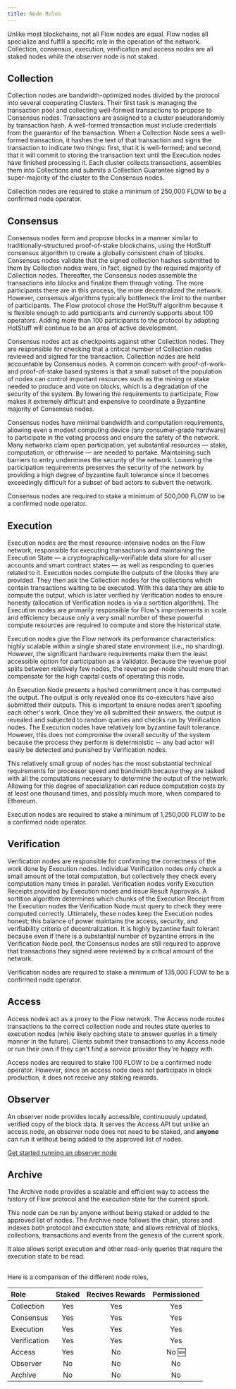 ```yaml
---
title: Node Roles
---
```


Unlike most blockchains, not all Flow nodes are equal. Flow nodes all specialize and fulfill a specific role in the operation of the network.
Collection, consensus, execution, verification and access nodes are all staked nodes while the observer node is not staked.

## Collection

Collection nodes are bandwidth-optimized nodes divided by the protocol into several cooperating Clusters. Their first task is managing the transaction pool and collecting well-formed transactions to propose to Consensus nodes. Transactions are assigned to a cluster pseudorandomly by transaction hash. A well-formed transaction must include credentials from the guarantor of the transaction. When a Collection Node sees a well-formed transaction, it hashes the text of that transaction and signs the transaction to indicate two things: first, that it is well-formed; and second, that it will commit to storing the transaction text until the Execution nodes have finished processing it. Each cluster collects transactions, assembles them into Collections and submits a Collection Guarantee signed by a super-majority of the cluster to the Consensus nodes.

Collection nodes are required to stake a minimum of 250,000 FLOW to be a confirmed node operator.

## Consensus

Consensus nodes form and propose blocks in a manner similar to traditionally-structured proof-of-stake blockchains, using the HotStuff consensus algorithm to create a globally consistent chain of blocks. Consensus nodes validate that the signed collection hashes submitted to them by Collection nodes were, in fact, signed by the required majority of Collection nodes. Thereafter, the Consensus nodes assemble the transactions into blocks and finalize them through voting.
The more participants there are in this process, the more decentralized the network. However, consensus algorithms typically bottleneck the limit to the number of participants. The Flow protocol chose the HotStuff algorithm because it is flexible enough to add participants and currently supports about 100 operators. Adding more than 100 participants to the protocol by adapting HotStuff will continue to be an area of active development.

Consensus nodes act as checkpoints against other Collection nodes. They are responsible for checking that a critical number of Collection nodes reviewed and signed for the transaction. Collection nodes are held accountable by Consensus nodes. A common concern with proof-of-work- and proof-of-stake based systems is that a small subset of the population of nodes can control important resources such as the mining or stake needed to produce and vote on blocks, which is a degradation of the security of the system. By lowering the requirements to participate, Flow makes it extremely difficult and expensive to coordinate a Byzantine majority of Consensus nodes.

Consensus nodes have minimal bandwidth and computation requirements, allowing even a modest computing device (any consumer-grade hardware) to participate in the voting process and ensure the safety of the network. Many networks claim open participation, yet substantial resources — stake, computation, or otherwise — are needed to partake. Maintaining such barriers to entry undermines the security of the network. Lowering the participation requirements preserves the security of the network by providing a high degree of byzantine fault tolerance since it becomes exceedingly difficult for a subset of bad actors to subvert the network.

Consensus nodes are required to stake a minimum of 500,000 FLOW to be a confirmed node operator.

## Execution

Execution nodes are the most resource-intensive nodes on the Flow network, responsible for executing transactions and maintaining the Execution State — a cryptographically-verifiable data store for all user accounts and smart contract states — as well as responding to queries related to it. Execution nodes compute the outputs of the blocks they are provided. They then ask the Collection nodes for the collections which contain transactions waiting to be executed. With this data they are able to compute the output, which is later verified by Verification nodes to ensure honesty (allocation of Verification nodes is via a sortition algorithm). The Execution nodes are primarily responsible for Flow's improvements in scale and efficiency because only a very small number of these powerful compute resources are required to compute and store the historical state.

Execution nodes give the Flow network its performance characteristics: highly scalable within a single shared state environment (i.e., no sharding). However, the significant hardware requirements make them the least accessible option for participation as a Validator. Because the revenue pool splits between relatively few nodes, the revenue per-node should more than compensate for the high capital costs of operating this node.

An Execution Node presents a hashed commitment once it has computed the output. The output is only revealed once its co-executors have also submitted their outputs. This is important to ensure nodes aren't spoofing each other's work. Once they've all submitted their answers, the output is revealed and subjected to random queries and checks run by Verification nodes. The Execution nodes have relatively low byzantine fault tolerance. However, this does not compromise the overall security of the system because the process they perform is deterministic -- any bad actor will easily be detected and punished by Verification nodes.

This relatively small group of nodes has the most substantial technical requirements for processor speed and bandwidth because they are tasked with all the computations necessary to determine the output of the network. Allowing for this degree of specialization can reduce computation costs by at least one thousand times, and possibly much more, when compared to Ethereum.

Execution nodes are required to stake a minimum of 1,250,000 FLOW to be a confirmed node operator.

## Verification

Verification nodes are responsible for confirming the correctness of the work done by Execution nodes. Individual Verification nodes only check a small amount of the total computation, but collectively they check every computation many times in parallel. Verification nodes verify Execution Receipts provided by Execution nodes and issue Result Approvals. A sortition algorithm determines which chunks of the Execution Receipt from the Execution nodes the Verification Node must query to check they were computed correctly. Ultimately, these nodes keep the Execution nodes honest; this balance of power maintains the access, security, and verifiability criteria of decentralization. It is highly byzantine fault tolerant because even if there is a substantial number of byzantine errors in the Verification Node
pool, the Consensus nodes are still required to approve that transactions they signed were reviewed by a critical amount of the network.

Verification nodes are required to stake a minimum of 135,000 FLOW to be a confirmed node operator.

## Access

Access nodes act as a proxy to the Flow network. The Access node routes transactions to the correct collection node and routes state queries to execution nodes (while likely caching state to answer queries in a timely manner in the future). Clients submit their transactions to any Access node or run their own if they can't find a service provider they're happy with.

Access nodes are required to stake 100 FLOW to be a confirmed node operator. However, since an access node does not participate in block production, it does not receive any staking rewards.

## Observer

An observer node provides locally accessible, continuously updated, verified copy of the block data. It serves the Access API but unlike an access node, an observer node does not need to be staked, and **anyone** can run it without being added to the approved list of nodes.

[Get started running an observer node](https://developers.flow.com/nodes/node-operation/observer-node)

## Archive

The Archive node provides a scalable and efficient way to access the history of Flow protocol and the execution state for the current spork.

This node can be run by anyone without being staked or added to the approved list of nodes. The Archive node follows the chain, stores and indexes both protocol and execution state, and allows retrieval of blocks, collections, transactions and events from the genesis of the current spork.

It also allows script execution and other read-only queries that require the execution state to be read.

##

Here is a comparison of the different node roles,

| Role            | Staked  | Recives Rewards | Permissioned |
| :---------------|:---------------:| :---------------:|:---------------:|
| Collection      | Yes             | Yes              | Yes             |
| Consensus       | Yes             | Yes              | Yes             |
| Execution       | Yes             | Yes              | Yes             |
| Verification    | Yes             | Yes              | Yes             |
| Access          | Yes             | No               | No 🆕           |
| Observer        | No              | No               | No              |
| Archive         | No              | No               | No              |
